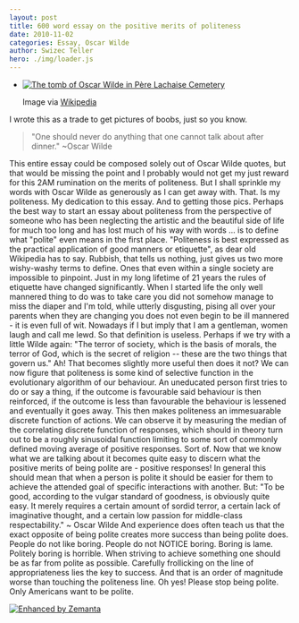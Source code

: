 ```yaml
---
layout: post
title: 600 word essay on the positive merits of politeness
date: 2010-11-02
categories: Essay, Oscar Wilde
author: Swizec Teller
hero: ./img/loader.js
---
```


-   [![The tomb of Oscar Wilde in Père Lachaise Cemetery](http://swizec.com/blog/wp-content/uploads/2010/11/300px-Pary%C5%BC_p%C3%A8re-lachaise_wilde.jpg "The tomb of Oscar Wilde in Père Lachaise Cemetery")](http://commons.wikipedia.org/wiki/File:Pary%C5%BC_p%C3%A8re-lachaise_wilde.JPG)

    Image via [Wikipedia](http://commons.wikipedia.org/wiki/File:Pary%C5%BC_p%C3%A8re-lachaise_wilde.JPG)

I wrote this as a trade to get pictures of boobs, just so you know.

> "One should never do anything that one cannot talk about after dinner." ~Oscar Wilde

This entire essay could be composed solely out of Oscar Wilde quotes, but that would be missing the point and I probably would not get my just reward for this 2AM rumination on the merits of politeness. But I shall sprinkle my words with Oscar Wilde as generously as I can get away with. That. Is my politeness. My dedication to this essay. And to getting those pics. Perhaps the best way to start an essay about politeness from the perspective of someone who has been neglecting the artistic and the beautiful side of life for much too long and has lost much of his way with words ... is to define what "polite" even means in the first place. "Politeness is best expressed as the practical application of good manners or etiquette", as dear old Wikipedia has to say. Rubbish, that tells us nothing, just gives us two more wishy-washy terms to define. Ones that even within a single society are impossible to pinpoint. Just in my long lifetime of 21 years the rules of etiquette have changed significantly. When I started life the only well mannered thing to do was to take care you did not somehow manage to miss the diaper and I'm told, while utterly disgusting, pising all over your parents when they are changing you does not even begin to be ill mannered - it is even full of wit. Nowadays if I but imply that I am a gentleman, women laugh and call me lewd. So that definition is useless. Perhaps if we try with a little Wilde again: "The terror of society, which is the basis of morals, the terror of God, which is the secret of religion -- these are the two things that govern us." Ah! That becomes slightly more useful then does it not? We can now figure that politeness is some kind of selective function in the evolutionary algorithm of our behaviour. An uneducated person first tries to do or say a thing, if the outcome is favourable said behaviour is then reinforced, if the outcome is less than favourable the behaviour is lessened and eventually it goes away. This then makes politeness an immesuarable discrete function of actions. We can observe it by measuring the median of the correlating discrete function of responses, which should in theory turn out to be a roughly sinusoidal function limiting to some sort of commonly defined moving average of positive responses. Sort of. Now that we know what we are talking about it becomes quite easy to discern what the positive merits of being polite are - positive responses! In general this should mean that when a person is polite it should be easier for them to achieve the attended goal of specific interactions with another. But: "To be good, according to the vulgar standard of goodness, is obviously quite easy. It merely requires a certain amount of sordid terror, a certain lack of imaginative thought, and a certain low passion for middle-class respectability." ~ Oscar Wilde And experience does often teach us that the exact opposite of being polite creates more success than being polite does. People do not like boring. People do not NOTICE boring. Boring is lame. Politely boring is horrible. When striving to achieve something one should be as far from polite as possible. Carefully frollicking on the line of appropriateness lies the key to success. And that is an order of magnitude worse than touching the politeness line. Oh yes! Please stop being polite. Only Americans want to be polite.

[![Enhanced by Zemanta](http://img.zemanta.com/zemified_e.png?x-id=67604c46-7e93-417b-89d6-0d0cc9db4cea)](http://www.zemanta.com/ "Enhanced by Zemanta")
